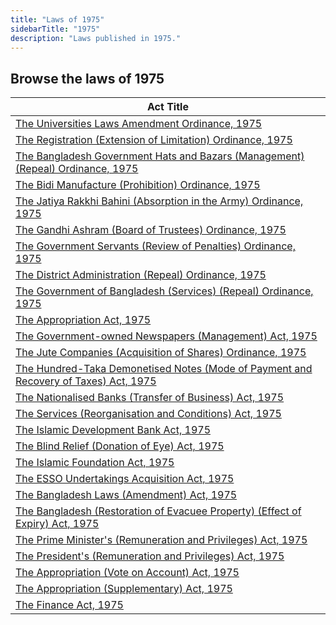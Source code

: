```yaml
---
title: "Laws of 1975"
sidebarTitle: "1975"
description: "Laws published in 1975."
---
```


## Browse the laws of 1975

| Act Title |
|-----------|
| [The Universities Laws Amendment Ordinance, 1975](/laws/act-509) |
| [The Registration (Extension of Limitation) Ordinance, 1975](/laws/act-508) |
| [The Bangladesh Government Hats and Bazars (Management) (Repeal) Ordinance, 1975](/laws/act-507) |
| [The Bidi Manufacture (Prohibition) Ordinance, 1975](/laws/act-506) |
| [The Jatiya Rakkhi Bahini (Absorption in the Army) Ordinance, 1975](/laws/act-505) |
| [The Gandhi Ashram (Board of Trustees) Ordinance, 1975](/laws/act-504) |
| [The Government Servants (Review of Penalties) Ordinance, 1975](/laws/act-503) |
| [The District Administration (Repeal) Ordinance, 1975](/laws/act-502) |
| [The Government of Bangladesh (Services) (Repeal) Ordinance, 1975](/laws/act-501) |
| [The Appropriation Act, 1975](/laws/act-500) |
| [The Government-owned Newspapers (Management) Act, 1975](/laws/act-499) |
| [The Jute Companies (Acquisition of Shares) Ordinance, 1975](/laws/act-498) |
| [The Hundred-Taka Demonetised Notes (Mode of Payment and Recovery of Taxes) Act, 1975](/laws/act-497) |
| [The Nationalised Banks (Transfer of Business) Act, 1975](/laws/act-496) |
| [The Services (Reorganisation and Conditions) Act, 1975](/laws/act-495) |
| [The Islamic Development Bank Act, 1975](/laws/act-494) |
| [The Blind Relief (Donation of Eye) Act, 1975](/laws/act-493) |
| [The Islamic Foundation Act, 1975](/laws/act-492) |
| [The ESSO Undertakings Acquisition Act, 1975](/laws/act-491) |
| [The Bangladesh Laws (Amendment) Act, 1975](/laws/act-490) |
| [The Bangladesh (Restoration of Evacuee Property) (Effect of Expiry) Act, 1975](/laws/act-489) |
| [The Prime Minister's (Remuneration and Privileges) Act, 1975](/laws/act-488) |
| [The President's (Remuneration and Privileges) Act, 1975](/laws/act-487) |
| [The Appropriation (Vote on Account) Act, 1975](/laws/act-486) |
| [The Appropriation (Supplementary) Act, 1975](/laws/act-485) |
| [The Finance Act, 1975](/laws/act-484) |
